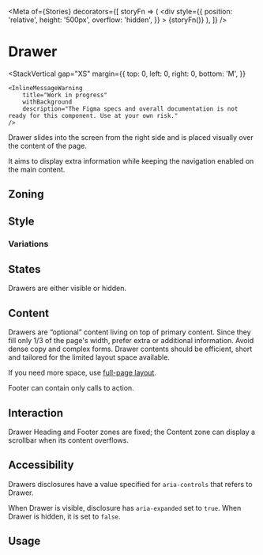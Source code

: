 


<Meta
	of={Stories}
	decorators={[
		storyFn => (
			<div
				style={{
					position: 'relative',
					height: '500px',
					overflow: 'hidden',
				}}
			>
				{storyFn()}
			</div>
		),
	]}
/>

# Drawer

<Status id="floatingDrawer" />

<StackVertical
	gap="XS"
	margin={{
		top: 0,
		left: 0,
		right: 0,
		bottom: 'M',
	}}
>
	<InlineMessageWarning
		title="Work in progress"
		withBackground
		description="The Figma specs and overall documentation is not ready for this component. Use at your own risk."
	/>
</StackVertical>

Drawer slides into the screen from the right side and is placed visually over the content of the page.

It aims to display extra information while keeping the navigation enabled on the main content.

## Zoning

<FigmaImage
	src="https://www.figma.com/file/qc8oUSyVJM67gSsbTShftt/%F0%9F%93%90-Zoning?node-id=744%3A263"
	alt="zoning image for drawers"
/>

## Style

<FigmaIframe
	light="https://www.figma.com/file/x0RxG7E0CzVWDycXtNgq7H/Drawer?node-id=1%3A83"
	dark="https://www.figma.com/file/x0RxG7E0CzVWDycXtNgq7H/Drawer?node-id=1%3A105"
/>

### Variations

<Canvas withSource="none">
	<Story of={Stories.Simple} />
</Canvas>

<Canvas withSource="none">
	<Story of={Stories.WithDisclosure} />
</Canvas>

<Canvas withSource="none">
	<Story of={Stories.WithControlledVisibility} />
</Canvas>

## States

Drawers are either visible or hidden.

## Content

Drawers are “optional” content living on top of primary content. Since they fill only 1/3 of the page's width, prefer extra or additional information. Avoid dense copy and complex forms. Drawer contents should be efficient, short and tailored for the limited layout space available.

If you need more space, use [full-page layout]().

Footer can contain only calls to action.

## Interaction

Drawer Heading and Footer zones are fixed; the Content zone can display a scrollbar when its content overflows.

## Accessibility

Drawers disclosures have a value specified for `aria-controls` that refers to Drawer.

When Drawer is visible, disclosure has `aria-expanded` set to `true`. When Drawer is hidden, it is set to `false`.

## Usage

<Canvas>
	<Story of={Stories.Usage} />
</Canvas>
